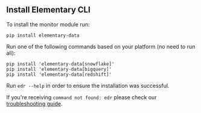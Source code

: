 ## Install Elementary CLI

To install the monitor module run:

```
pip install elementary-data
```

Run one of the following commands based on your platform (no need to run all):

```
pip install 'elementary-data[snowflake]'
pip install 'elementary-data[bigquery]'
pip install 'elementary-data[redshift]'
```

Run `edr --help` in order to ensure the installation was successful.

If you're receiving `command not found: edr` please check our [troubleshooting guide](../general/troubleshooting).